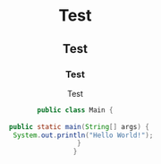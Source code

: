 
<Header />

<div className="mb-8 w-3/4 min-h-[calc(100svh-10rem)] bg-stone-700 rounded-lg">

  <div className="markdown-body">

  # Test

  ## Test

  ### Test

  Test

  ```java
  public class Main {
    
    public static main(String[] args) {
      System.out.println("Hello World!");
    }
  }
  ```

  </div>

</div>
